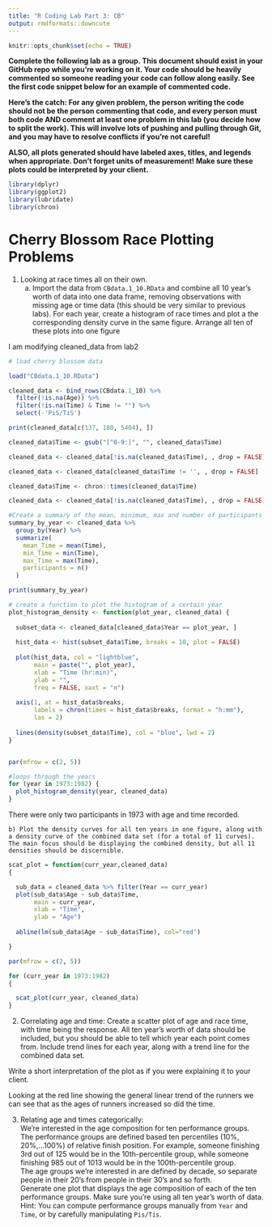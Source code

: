 ```yaml
---
title: "R Coding Lab Part 3: CB"
output: rmdformats::downcute
---
```


```r
knitr::opts_chunk$set(echo = TRUE)
```

**Complete the following lab as a group. This document should exist in your GitHub repo while you're working on it. Your code should be heavily commented so someone reading your code can follow along easily. See the first code snippet below for an example of commented code.**

**Here's the catch: For any given problem, the person writing the code should not be the person commenting that code, and every person must both code AND comment at least one problem in this lab (you decide how to split the work). This will involve lots of pushing and pulling through Git, and you may have to resolve conflicts if you're not careful!**

**ALSO, all plots generated should have labeled axes, titles, and legends when appropriate. Don't forget units of measurement! Make sure these plots could be interpreted by your client.**

```r
library(dplyr)
library(ggplot2)
library(lubridate)
library(chron)

```

# Cherry Blossom Race Plotting Problems

1)  Looking at race times all on their own.
    a)  Import the data from `CBdata.1_10.RData` and combine all 10 year's worth of data into one data frame, removing observations with missing age or time data (this should be very similar to previous labs). For each year, create a histogram of race times and plot a the corresponding density curve in the same figure. Arrange all ten of these plots into one figure

I am modifying cleaned_data from lab2


```r
# load cherry blossom data

load("CBdata.1_10.RData")

cleaned_data <- bind_rows(CBdata.1_10) %>%
  filter(!is.na(Age)) %>%
  filter(!is.na(Time) & Time != "") %>%
  select(-'PiS/TiS')

print(cleaned_data[c(137, 180, 5404), ])
```


```r

cleaned_data$Time <- gsub("[^0-9:]", "", cleaned_data$Time)

cleaned_data <- cleaned_data[!is.na(cleaned_data$Time), , drop = FALSE]

cleaned_data <- cleaned_data[cleaned_data$Time != '', , drop = FALSE]

cleaned_data$Time <- chron::times(cleaned_data$Time)

cleaned_data <- cleaned_data[!is.na(cleaned_data$Time), , drop = FALSE]
```

```r

#Create a summary of the mean, minimum, max and number of participants
summary_by_year <- cleaned_data %>%
  group_by(Year) %>%
  summarize(
    mean_Time = mean(Time),
    min_Time = min(Time),
    max_Time = max(Time),
    participants = n()
  )

print(summary_by_year)
```

```r
# create a function to plot the histogram of a certain year
plot_histogram_density <- function(plot_year, cleaned_data) {
  
  subset_data <- cleaned_data[cleaned_data$Year == plot_year, ]
  
  hist_data <- hist(subset_data$Time, breaks = 10, plot = FALSE)
  
  plot(hist_data, col = "lightblue",
       main = paste("", plot_year),
       xlab = "Time (hr:min)",
       ylab = "",
       freq = FALSE, xaxt = "n")
  
  axis(1, at = hist_data$breaks,
       labels = chron(times = hist_data$breaks, format = "h:mm"),
       las = 2)
  
  lines(density(subset_data$Time), col = "blue", lwd = 2)
}


par(mfrow = c(2, 5))

#loops through the years 
for (year in 1973:1982) {
  plot_histogram_density(year, cleaned_data)
}

```

There were only two participants in 1973 with age and time recorded.

```         
b) Plot the density curves for all ten years in one figure, along with a density curve of the combined data set (for a total of 11 curves). The main focus should be displaying the combined density, but all 11 densities should be discernible.
```

```r
scat_plot = function(curr_year,cleaned_data)
{

  sub_data = cleaned_data %>% filter(Year == curr_year)
  plot(sub_data$Age ~ sub_data$Time,
       main = curr_year,
       xlab = "Time",
       ylab = "Age")
  
  abline(lm(sub_data$Age ~ sub_data$Time), col="red")

}

par(mfrow = c(2, 5))

for (curr_year in 1973:1982)
{

  scat_plot(curr_year, cleaned_data)
}

```

2)  Correlating age and time: Create a scatter plot of age and race time, with time being the response. All ten year's worth of data should be included, but you should be able to tell which year each point comes from. Include trend lines for each year, along with a trend line for the combined data set.

Write a short interpretation of the plot as if you were explaining it to your client.

Looking at the red line showing the general linear trend of the runners we can see that as the ages of runners increased so did the time.

3)  Relating age and times categorically:\
    We're interested in the age composition for ten performance groups. The performance groups are defined based ten percentiles (10%, 20%,...100%) of relative finish position. For example, someone finishing 3rd out of 125 would be in the 10th-percentile group, while someone finishing 985 out of 1013 would be in the 100th-percentile group.\
    The age groups we're interested in are defined by decade, so separate people in their 20's from people in their 30's and so forth.\
    Generate one plot that displays the age composition of each of the ten performance groups. Make sure you're using all ten year's worth of data.\
    Hint: You can compute performance groups manually from `Year` and `Time`, or by carefully manipulating `Pis/Tis`.
